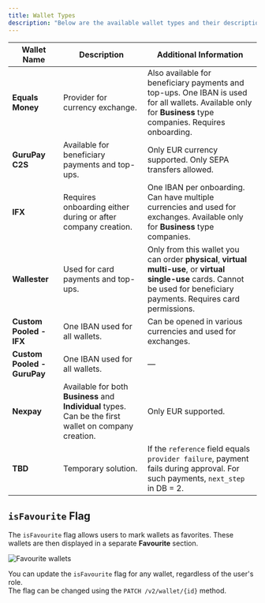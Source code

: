 ```yaml
---
title: Wallet Types
description: "Below are the available wallet types and their descriptions."
---
```


| Wallet Name              | Description                                                                                          | Additional Information                                                                                                                                                     |
|--------------------------|------------------------------------------------------------------------------------------------------|----------------------------------------------------------------------------------------------------------------------------------------------------------------------------|
| **Equals Money**         | Provider for currency exchange.                                                                      | Also available for beneficiary payments and top-ups. One IBAN is used for all wallets. Available only for **Business** type companies. Requires onboarding.              |
| **GuruPay C2S**          | Available for beneficiary payments and top-ups.                                                      | Only EUR currency supported. Only SEPA transfers allowed.                                                                                                                  |
| **IFX**                  | Requires onboarding either during or after company creation.                                         | One IBAN per onboarding. Can have multiple currencies and used for exchanges. Available only for **Business** type companies.                                              |
| **Wallester**            | Used for card payments and top-ups.                                                                  | Only from this wallet you can order **physical**, **virtual multi-use**, or **virtual single-use** cards. Cannot be used for beneficiary payments. Requires card permissions. |
| **Custom Pooled - IFX**  | One IBAN used for all wallets.                                                                       | Can be opened in various currencies and used for exchanges.                                                                                                                |
| **Custom Pooled - GuruPay** | One IBAN used for all wallets.                                                                       | —                                                                                                                                                                          |
| **Nexpay**               | Available for both **Business** and **Individual** types. Can be the first wallet on company creation. | Only EUR supported.                                                                                                                                                        |
| **TBD**                  | Temporary solution.                                                                                   | If the `reference` field equals `provider failure`, payment fails during approval. For such payments, `next_step` in DB = 2.                                               |

## `isFavourite` Flag

The `isFavourite` flag allows users to mark wallets as favorites. These wallets are then displayed in a separate **Favourite** section.

![Favourite wallets](/images/isfavourite.png)

You can update the `isFavourite` flag for any wallet, regardless of the user's role.  
The flag can be changed using the `PATCH /v2/wallet/{id}` method.